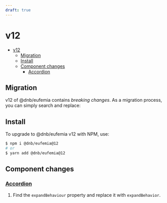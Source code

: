 ```yaml
---
draft: true
---
```


# v12

- [v12](#v12)
  - [Migration](#migration)
  - [Install](#install)
  - [Component changes](#component-changes)
    - [Accordion](#accordion)

## Migration

v12 of @dnb/eufemia contains _breaking changes_. As a migration process, you can simply search and replace:

## Install

To upgrade to @dnb/eufemia v12 with NPM, use:

```bash
$ npm i @dnb/eufemia@12
# or
$ yarn add @dnb/eufemia@12
```

## Component changes

### [Accordion](/uilib/components/accordion)

1. Find the `expandBehaviour` property and replace it with `expandBehavior`.
